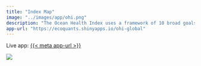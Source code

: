 ```yaml
---
title: "Index Map"
image: "../images/app/ohi.png"
description: "The Ocean Health Index uses a framework of 10 broad goals with status, pressures, trend and status. The flower plot visualizes the score of each goal as its extent, and the weighted value to the overall score as the petal width."
app-url: "https://ecoquants.shinyapps.io/ohi-global"
---
```


Live app: [{{< meta app-url >}}]({{< meta app-url >}})

![](`r rmarkdown::metadata$image[1]`)
